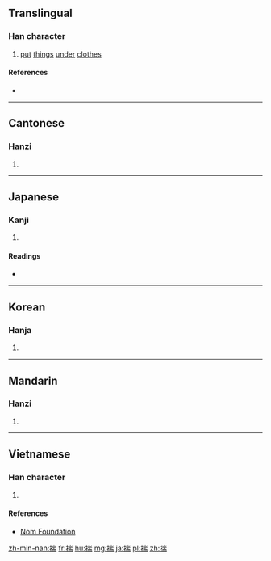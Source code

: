 ==Translingual==

===Han character===
{{Han char|rn=64|rad=手|as=09|sn=12|four=5202<sub>7</sub>|canj=手山一月 (QUMB)|ids=⿰[[扌]][[耑]]}}

# [[put]] [[thing]]s [[under]] [[clothes]]

====References====
* {{Han ref|kx=0443.130|dkj=12371|dj=0794.130|hdz=31917.060|uh=63E3|ud=25571|bh=B4A2|bd=46242}}

----

==Cantonese==

===Hanzi===
{{yue-hanzi|jyut=[[ceoi2]], [[cyun2]]|y=cheui2, chyun2}}

# {{defn|lang=yue|sort=手09}}

----

==Japanese==

===Kanji===
{{ja-kanji|grade=|rs=手09}}

# {{defn|lang=ja|sort=手09}}

====Readings====
* {{ja-readings|on=[[し]] (shi), [[すい]] (sui), [[たん]] (tan)|kun=[[はかる]] (hakaru), [[こころみる]] (kokoromiru), [[さだめる]] (sadameru)}}

----

==Korean==

===Hanja===
{{ko-hanja|hangeul=[[취]], [[타]]|eumhun=|rv=chwi, ta|mr=ch'wi, t'a|y=chwi, tha}}

# {{defn|lang=ko|sort=手09}}

----

==Mandarin==

===Hanzi===
{{cmn-hanzi|pin=[[chuāi]] ([[chuai1]]), [[chuǎi]] ([[chuai3]])|wg=ch'uai<sup>1</sup>, ch'uai<sup>3</sup>}}

# {{defn|lang=cmn|sort=手09}}

----

==Vietnamese==

===Han character===
{{vi-readings|rs=手09| hanviet = [[suý]], [[suỷ]]}}

# {{defn|lang=vi|sort=手09}}

====References====
*[http://nomfoundation.org/common/nom_details.php?codepoint=63e3 Nom Foundation]

[[zh-min-nan:揣]]
[[fr:揣]]
[[hu:揣]]
[[mg:揣]]
[[ja:揣]]
[[pl:揣]]
[[zh:揣]]